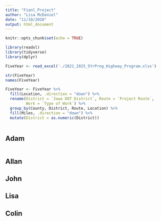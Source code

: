 ```yaml
---
title: "Fianl_Project"
author: "Lisa McDaniel"
date: "11/10/2020"
output: html_document
---
```


```r
knitr::opts_chunk$set(echo = TRUE)
```



```r

library(readxl)
library(tidyverse)
library(dplyr)

FiveYear <- read_excel('./2021_2025_5YrProg_Highway_Program.xlsx')

str(FiveYear) 
names(FiveYear)

FiveYear <- FiveYear %>% 
  fill(Location, .direction = "down") %>% 
  rename(District = `Iowa DOT District`, Route = `Project Route`, 
         Work = `Type of Work`) %>%
  group_by(County, District, Route, Location) %>%
  fill(Miles, .direction = "down") %>%
  mutate(District = as.numeric(District))
  

```


## Adam
```r

```

## Allan

## John

## Lisa

## Colin
```r

```


